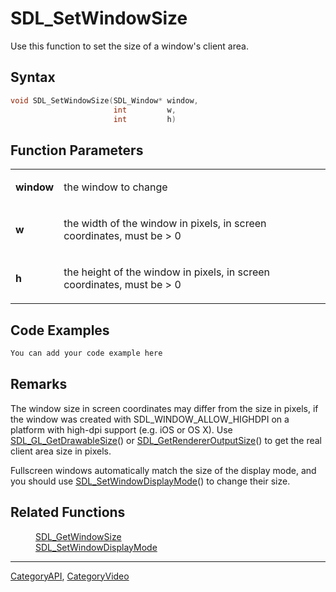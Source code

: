 
= SDL_SetWindowSize =
Use this function to set the size of a window's client area.


== Syntax ==
<syntaxhighlight lang='c++'>
void SDL_SetWindowSize(SDL_Window* window,
                       int         w,
                       int         h)
</syntaxhighlight>

== Function Parameters ==
{|
|'''window'''
|the window to change
|-
|'''w'''
|the width of the window in pixels, in screen coordinates, must be > 0
|-
|'''h'''
|the height of the window in pixels, in screen coordinates, must be > 0
|}

== Code Examples ==
<syntaxhighlight lang='c++'>
You can add your code example here
</syntaxhighlight>

== Remarks ==
The window size in screen coordinates may differ from the size in pixels, if the window was created with SDL_WINDOW_ALLOW_HIGHDPI on a platform with high-dpi support (e.g. iOS or OS X). Use [[SDL_GL_GetDrawableSize]]() or [[SDL_GetRendererOutputSize]]() to get the real client area size in pixels.

Fullscreen windows automatically match the size of the display mode, and you should use [[SDL_SetWindowDisplayMode]]() to change their size.

== Related Functions ==
:[[SDL_GetWindowSize]]
:[[SDL_SetWindowDisplayMode]]

----
[[CategoryAPI]], [[CategoryVideo]]
